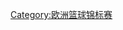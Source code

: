 {{Navbox
| name = 歐洲籃球錦標賽
|title=[[歐洲籃球錦標賽]]
|bodyclass = hlist
|basestyle= background:#FFA500;
|above   = 
* [[歐洲籃球錦標賽|A級]]
* [[歐洲籃球錦標賽B級|B級]]
* [[歐洲籃球錦標賽小國家|小國家]]
* [[歐洲籃球錦標賽獎項|獎項]]
| group1 = 錦標賽
| list1    =
* [[1935年歐洲籃球錦標賽|瑞士 1935]]
* [[1937年歐洲籃球錦標賽|拉脫維亞 1937]]
* [[1939年歐洲籃球錦標賽|立陶宛 1939]]
* [[1946年歐洲籃球錦標賽|瑞士 1946]]
* [[1947年歐洲籃球錦標賽|捷克斯洛伐克 1947]]
* [[1949年歐洲籃球錦標賽|埃及 1949]]
* [[1951年歐洲籃球錦標賽|法國 1951]]
* [[1953年歐洲籃球錦標賽|蘇聯 1953]]
* [[1955年歐洲籃球錦標賽|匈牙利 1955]]
* [[1957年歐洲籃球錦標賽|保加利亞 1957]]
* [[1959年歐洲籃球錦標賽|土耳其 1959]]
* [[1961年歐洲籃球錦標賽|南斯拉夫 1961]]
* [[1963年歐洲籃球錦標賽|波蘭 1963]]
* [[1965年歐洲籃球錦標賽|蘇聯1965]]
* [[1967年歐洲籃球錦標賽|芬蘭 1967]]
* [[1969年歐洲籃球錦標賽|義大利 1969]]
* [[1971年歐洲籃球錦標賽|西德 1971]]
* [[1973年歐洲籃球錦標賽|西班牙 1973]]
* [[1975年歐洲籃球錦標賽|南斯拉夫 1975]]
* [[1977年歐洲籃球錦標賽|比利時 1977]]
* [[1979年歐洲籃球錦標賽|義大利 1979]]
* [[1981年歐洲籃球錦標賽|捷克斯洛伐克 1981]]
* [[1983年歐洲籃球錦標賽|法國 1983]]
* [[1985年歐洲籃球錦標賽|西德 1985]]
* [[1987年歐洲籃球錦標賽|希臘 1987]]
* [[1989年歐洲籃球錦標賽|南斯拉夫 1989]]
* [[1991年歐洲籃球錦標賽|義大利 1991]]
* [[1993年歐洲籃球錦標賽|德國 1993]]
* [[1995年歐洲籃球錦標賽|希臘 1995]]
* [[1997年歐洲籃球錦標賽|西班牙 1997]]
* [[1999年歐洲籃球錦標賽|法國 1999]]
* [[2001年歐洲籃球錦標賽|土耳其 2001]]
* [[2003年歐洲籃球錦標賽|瑞典 2003]]
* [[2005年歐洲籃球錦標賽|南斯拉夫 2005]]
* [[2007年歐洲籃球錦標賽|西班牙 2007]]
* [[2009年歐洲籃球錦標賽|波蘭 2009]]
* [[2011年歐洲籃球錦標賽|立陶宛 2011]]
* [[2013年歐洲籃球錦標賽| 斯洛維尼亞 2013]]
* [[2015年歐洲籃球錦標賽|克罗地亚,法国,德国,拉脱维亚 2015]]
* [[2017年歐洲籃球錦標賽|2017]]
* [[2022年歐洲籃球錦標賽|2022]]
| group2 = 資格賽
| list2=
* [[ 1999年歐洲籃球錦標賽資格賽|1999]]
* [[ 2001年歐洲籃球錦標賽資格賽|2001]]
* [[ 2003年歐洲籃球錦標賽資格賽|2003]]
* [[ 2005年歐洲籃球錦標賽資格賽|2005]]
* [[ 2007年歐洲籃球錦標賽資格賽|2007]]
* [[ 2009年歐洲籃球錦標賽資格賽|2009]]
* [[ 2011年歐洲籃球錦標賽資格賽|2011]]
* [[ 2013年歐洲籃球錦標賽資格賽|2013]]
| group3 = B級
| list3=
* [[2005年歐洲籃球錦標賽B級|2005]]
* [[2007年歐洲籃球錦標賽B級|2007]]
* [[2009年歐洲籃球錦標賽B級|2009]]
* [[2011年歐洲籃球錦標賽B級|2011]]
* [[2013年歐洲籃球錦標賽B級|2013]]
| group4 = 小國家
| list4=
* [[2006年歐洲籃球錦標賽C級|2006]]
* [[2008年歐洲籃球錦標賽C級|2008]]
* [[2010年歐洲籃球錦標賽C級|2010]]
* [[2012年歐洲籃球錦標賽小國家|2012]]
}}<noinclude>
[[Category:欧洲篮球锦标赛]]
</noinclude>